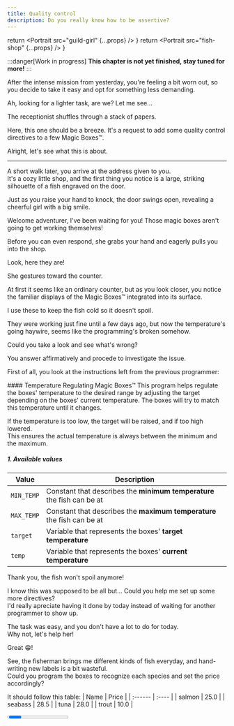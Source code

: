 ```yaml
---
title: Quality control
description: Do you really know how to be assertive?
---
```



  return <Portrait 
    src="guild-girl" 
    {...props} 
  />
}
  return <Portrait 
    src="fish-shop" 
    {...props} 
  />
}

:::danger[Work in progress]
**This chapter is not yet finished, stay tuned for more!**
:::

After the intense mission from yesterday, you're feeling a bit worn out, so you decide to take it easy and opt for something less demanding.

<Guild eager>
Ah, looking for a lighter task, are we? Let me see...
</Guild>

The receptionist shuffles through a stack of papers.

<Guild eager>
Here, this one should be a breeze.  
It's a request to add some quality control directives to a few Magic Boxes™.  
</Guild>

Alright, let's see what this is about.

---

A short walk later, you arrive at the address given to you.  
It's a cozy little shop, and the first thing you notice is a large, striking silhouette of a fish engraved on the door.

Just as you raise your hand to knock, the door swings open, revealing a cheerful girl with a big smile.

<Fish eager>
Welcome adventurer, I've been waiting for you!  
Those magic boxes aren't going to get working themselves!
</Fish>

Before you can even respond, she grabs your hand and eagerly pulls you into the shop.

<Fish>
Look, here they are!
</Fish>

She gestures toward the counter.

At first it seems like an ordinary counter, but as you look closer, you notice the familiar displays of the Magic Boxes™ integrated into its surface.

<Fish>
I use these to keep the fish cold so it doesn't spoil.  

They were working just fine until a few days ago, but now the temperature's going haywire, 
seems like the programming's broken somehow.

Could you take a look and see what's wrong?
</Fish>

You answer affirmatively and procede to investigate the issue.  

First of all, you look at the instructions left from the previous programmer:

<Card background="var(--color-paper)" border={false} rounded>
#### Temperature Regulating Magic Boxes™
This program helps regulate the boxes' temperature to the desired range by adjusting the target depending on the boxes' current temperature.  
The boxes will try to match this temperature until it changes.

If the temperature is too low, the target will be raised, and if too high lowered.  
This ensures the actual temperature is always between the minimum and the maximum.

##### 1. Available values

| Value      | Description                                                            |
| ---------- | ---------------------------------------------------------------------- |
| `MIN_TEMP` | Constant that describes the **minimum temperature** the fish can be at |
| `MAX_TEMP` | Constant that describes the **maximum temperature** the fish can be at |
| `target`   | Variable that represents the boxes' **target temperature**             |
| `temp`     | Variable that represents the boxes' **current temperature**            |
</Card>

<CodeQuestion
  question="See what's wrong and fix the program!"
  id="6-1"
/>

<Checkpoint id="6-1">
  <Fish>
  Thank you, the fish won't spoil anymore!

  I know this was supposed to be all but... Could you help me set up some more directives?  
  I'd really apreciate having it done by today instead of waiting for another programmer to show up.
  </Fish>

  The task was easy, and you don't have a lot to do for today.  
  Why not, let's help her!
  
  <Fish>
  Great 😁!
  
  See, the fisherman brings me different kinds of fish everyday, and hand-writing new labels is a bit wasteful.  
  Could you program the boxes to recognize each species and set the price accordingly?  
  
  It should follow this table:
| Name    | Price |
| :------ | :---- |
| salmon  | 25.0  |
| seabass | 28.5  |
| tuna    | 28.0  |
| trout   | 10.0  |
  </Fish>

  <CodeQuestion
    question="Help her with the labels!"
    id="6-2"
  />
</Checkpoint>

<Progress id="6" total={2} />